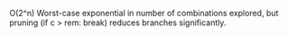 O(2^n)
    Worst-case exponential in number of combinations explored, but pruning (if c > rem: break) reduces branches significantly.